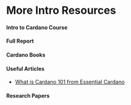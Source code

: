 # More Intro Resources

#### Intro to Cardano Course

#### Full Report

#### Cardano Books

#### Useful Articles
- [What is Cardano 101 from Essential Cardano](https://www.essentialcardano.io/article/what-is-cardano-cardano-101)

#### Research Papers



